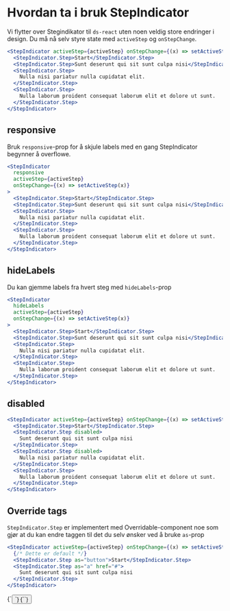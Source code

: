
<Meta title="ds-react(deprecated)/step-indicator/intro" />

# Hvordan ta i bruk StepIndicator

Vi flytter over Stegindikator til `ds-react` uten noen veldig store endringer i design.
Du må nå selv styre state med `activeStep` og `onStepChange`.

```jsx
<StepIndicator activeStep={activeStep} onStepChange={(x) => setActiveStep(x)}>
  <StepIndicator.Step>Start</StepIndicator.Step>
  <StepIndicator.Step>Sunt deserunt qui sit sunt culpa nisi</StepIndicator.Step>
  <StepIndicator.Step>
    Nulla nisi pariatur nulla cupidatat elit.
  </StepIndicator.Step>
  <StepIndicator.Step>
    Nulla laborum proident consequat laborum elit et dolore ut sunt.
  </StepIndicator.Step>
</StepIndicator>
```

<Canvas>
  <Example />
</Canvas>

## responsive

Bruk `responsive`-prop for å skjule labels med en gang StepIndicator begynner å overflowe.

```jsx
<StepIndicator
  responsive
  activeStep={activeStep}
  onStepChange={(x) => setActiveStep(x)}
>
  <StepIndicator.Step>Start</StepIndicator.Step>
  <StepIndicator.Step>Sunt deserunt qui sit sunt culpa nisi</StepIndicator.Step>
  <StepIndicator.Step>
    Nulla nisi pariatur nulla cupidatat elit.
  </StepIndicator.Step>
  <StepIndicator.Step>
    Nulla laborum proident consequat laborum elit et dolore ut sunt.
  </StepIndicator.Step>
</StepIndicator>
```

<Canvas>
  <Example responsive />
</Canvas>

## hideLabels

Du kan gjemme labels fra hvert steg med `hideLabels`-prop

```jsx
<StepIndicator
  hideLabels
  activeStep={activeStep}
  onStepChange={(x) => setActiveStep(x)}
>
  <StepIndicator.Step>Start</StepIndicator.Step>
  <StepIndicator.Step>Sunt deserunt qui sit sunt culpa nisi</StepIndicator.Step>
  <StepIndicator.Step>
    Nulla nisi pariatur nulla cupidatat elit.
  </StepIndicator.Step>
  <StepIndicator.Step>
    Nulla laborum proident consequat laborum elit et dolore ut sunt.
  </StepIndicator.Step>
</StepIndicator>
```

<Canvas>
  <Example hideLabels />
</Canvas>

## disabled

```jsx
<StepIndicator activeStep={activeStep} onStepChange={(x) => setActiveStep(x)}>
  <StepIndicator.Step>Start</StepIndicator.Step>
  <StepIndicator.Step disabled>
    Sunt deserunt qui sit sunt culpa nisi
  </StepIndicator.Step>
  <StepIndicator.Step disabled>
    Nulla nisi pariatur nulla cupidatat elit.
  </StepIndicator.Step>
  <StepIndicator.Step>
    Nulla laborum proident consequat laborum elit et dolore ut sunt.
  </StepIndicator.Step>
</StepIndicator>
```

<Canvas>
  <Example disabled />
</Canvas>

## Override tags

`StepIndicator.Step` er implementert med Overridable-component noe som gjør at du kan endre taggen til
det du selv ønsker ved å bruke `as`-prop

```jsx
<StepIndicator activeStep={activeStep} onStepChange={(x) => setActiveStep(x)}>
  {/* Dette er default */}
  <StepIndicator.Step as="button">Start</StepIndicator.Step>
  <StepIndicator.Step as="a" href="#">
    Sunt deserunt qui sit sunt culpa nisi
  </StepIndicator.Step>
</StepIndicator>
```

<Canvas>
  <StepIndicator activeStep={1} onStepChange={console.log}>
    <StepIndicator.Step as="button">{`<button>`}</StepIndicator.Step>
    <StepIndicator.Step as="a" href="#">
      {`<a>`}
    </StepIndicator.Step>
  </StepIndicator>
</Canvas>
